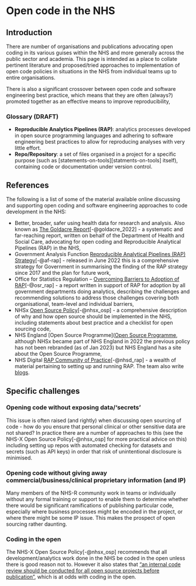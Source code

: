 # Open code in the NHS

## Introduction

There are number of organisations and publications advocating open coding in its various guises within the NHS and more
generally across the public sector and academia.
This page is intended as a place to collate pertinent literature and proposed/tried approaches to implementation of open code policies in situations in the NHS from individual teams up to entire organisations.

There is also a significant crossover between open code and software engineering best practice, which means that they
are often (always?) promoted together as an effective means to improve reproducibility, 

### Glossary (DRAFT)

- **Reproducible Analytics Pipelines (RAP)**: analytics processes developed in open source programming languages and
adhering to software engineering best practices to allow for reproducing analyses with very little effort.
- **Repo/Repository**: a set of files organised in a project for a specific purpose (such as 
[statements-on-tools][statments-on-tools] itself), containing code or documentation under version control.

## References

The following is a list of some of the material available online discussing and supporting open coding and software 
engineering approaches to code development in the NHS:

- Better, broader, safer using health data for research and analysis. Also known as [The Goldacre Report](https://www.gov.uk/government/publications/better-broader-safer-using-health-data-for-research-and-analysis/better-broader-safer-using-health-data-for-research-and-analysis)[-@goldacre_2022] - a systematic and far-reaching report, written on behalf of the Department of Health and Social Care, advocating for open coding and Reproducible Analytical Pipelines (RAP) in the NHS,
- Government Analysis Function [Reproducible Analytical Pipelines (RAP) Strategy](https://analysisfunction.civilservice.gov.uk/policy-store/reproducible-analytical-pipelines-strategy/)[-@af-rap] - released in June 2022 this is a comprehensive strategy for Government in summarising the finding of the RAP strategy since 2017 and the plan for future work,
- Office for Statistics Regulation – [Overcoming Barriers to Adoption of RAP](https://osr.statisticsauthority.gov.uk/publication/reproducible-analytical-pipelines-overcoming-barriers-to-adoption/)[-@osr_rap] - a report written in support of RAP for adoption by all government departments doing analytics, describing the challenges and recommending solutions to address those challenges covering both organisational, team-level and individual barriers,
- NHSx [Open Source Policy](https://github.com/nhsx/open-source-policy/blob/main/open-source-policy.md)[-@nhsx_osp] - a comprehensive description of why and how open source should be implemented in the NHS, including statements about best practice and a checklist for open sourcing code,
- NHS England [Open Source Programme]([Open Source Programme](https://www.england.nhs.uk/digitaltechnology/open-source/), although NHSx became part of NHS England in 2022 the previous policy has not been rebranded (as of Jan 2023) but NHS England has a site about the Open Source Programme,
- NHS Digital [RAP Community of Practice](https://nhsdigital.github.io/rap-community-of-practice/)[-@nhsd_rap] - a wealth of material pertaining to setting up and running RAP. The team also write [blogs](https://digital.nhs.uk/blog/data-points-blog).


## Specific challenges

### Opening code without exposing data/'secrets'

This issue is often raised (and rightly) when discussing open sourcing of code - how do you ensure that personal
clinical or other sensitive data are not shared?
In practice there are a number of approaches to this (see the 
NHS-X Open Source Policy[-@nhsx_osp] for more practical advice on this) including setting up repos with automated
checking for datasets and secrets (such as API keys) in order that risk of unintentional disclosure is minimised.

### Opening code without giving away commercial/business/clinical proprietary information (and IP)

Many members of the NHS-R community work in teams or individually without any formal training or support to enable them
to determine whether there would be significant ramifications of publishing particular code, especially where business
processes might be encoded in the project, or where there might be some IP issue. 
This makes the prospect of open sourcing rather daunting.

### Coding in the open

The NHS-X Open Source Policy[-@nhsx_osp] recommends that all development/analytics work done in the NHS be coded in the
open unless there is good reason not to.
However it also states that ["an internal code review should be conducted for all open source projects before publication"][nhsx_code_review], which is at odds with coding in the open.

[statements_on_tools]: https://github.com/nhs-r-community/statements-on-tools
[nhsd_rap_cop]: https://github.com/NHSDigital/rap-community-of-practice
[nhsx_code_review]: https://github.com/nhsx/open-source-policy/blob/main/open-source-policy.md#e-assurance-requirements